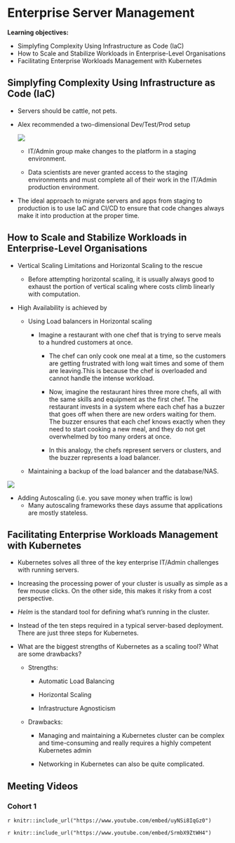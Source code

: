 # Enterprise Server Management

**Learning objectives:**

-   Simplyfing Complexity Using Infrastructure as Code (IaC)
-   How to Scale and Stabilize Workloads in Enterprise-Level Organisations
-   Facilitating Enterprise Workloads Management with Kubernetes

## Simplyfing Complexity Using Infrastructure as Code (IaC)

-   Servers should be cattle, not pets.

-   Alex recommended a two-dimensional Dev/Test/Prod setup

    ![](images/19_dev-test-prod.png)

    -   IT/Admin group make changes to the platform in a staging environment.

    -   Data scientists are never granted access to the staging environments and must complete all of their work in the IT/Admin production environment.

- The ideal approach to migrate servers and apps from staging to production is to use IaC and CI/CD to ensure that code changes always make it into production at the proper time.

## How to Scale and Stabilize Workloads in Enterprise-Level Organisations

-   Vertical Scaling Limitations and Horizontal Scaling to the rescue

    -   Before attempting horizontal scaling, it is usually always good to exhaust the portion of vertical scaling where costs climb linearly with computation.

-   High Availability is achieved by

    -   Using Load balancers in Horizontal scaling

        -   Imagine a restaurant with one chef that is trying to serve meals to a hundred customers at once.

            -   The chef can only cook one meal at a time, so the customers are getting frustrated with long wait times and some of them are leaving.This is because the chef is overloaded and cannot handle the intense workload.

            -   Now, imagine the restaurant hires three more chefs, all with the same skills and equipment as the first chef. The restaurant invests in a system where each chef has a buzzer that goes off when there are new orders waiting for them. The buzzer ensures that each chef knows exactly when they need to start cooking a new meal, and they do not get overwhelmed by too many orders at once.

            -   In this analogy, the chefs represent servers or clusters, and the buzzer represents a load balancer.

    -   Maintaining a backup of the load balancer and the database/NAS.

![](images/19_lb-cluster.png)

-   Adding Autoscaling (i.e. you save money when traffic is low)
    -   Many autoscaling frameworks these days assume that applications are mostly stateless.

## Facilitating Enterprise Workloads Management with Kubernetes

-   Kubernetes solves all three of the key enterprise IT/Admin challenges with running servers.

-   Increasing the processing power of your cluster is usually as simple as a few mouse clicks. On the other side, this makes it risky from a cost perspective.

-   *Helm* is the standard tool for defining what's running in the cluster.

-   Instead of the ten steps required in a typical server-based deployment. There are just three steps for Kubernetes.

-   What are the biggest strengths of Kubernetes as a scaling tool? What are some drawbacks?

    -   Strengths:

        -   Automatic Load Balancing

        -   Horizontal Scaling

        -   Infrastructure Agnosticism

    -   Drawbacks:

        -   Managing and maintaining a Kubernetes cluster can be complex and time-consuming and really requires a highly competent Kubernetes admin

        -   Networking in Kubernetes can also be quite complicated.

## Meeting Videos {.unnumbered}

### Cohort 1 {.unnumbered}

`r knitr::include_url("https://www.youtube.com/embed/uyNSi8IqGz0")`

`r knitr::include_url("https://www.youtube.com/embed/SrmbX9ZtWH4")`
